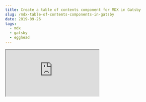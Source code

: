 ```yaml
---
title: Create a table of contents component for MDX in Gatsby
slug: /mdx-table-of-contents-components-in-gatsby
date: 2019-09-26
tags:
  - mdx
  - gatsby
  - egghead
---
```


<Iframe src="https://egghead.io/lessons/react-create-a-table-of-contents-component-for-mdx-documents-in-gatsby/embed" />

With MDX it's preferable to use composition over plugins whenever possible. When you're using MDX with a Gatsby site it's pretty straightforward to use a component. `gatsby-plugin-mdx` will automatically add a headings field when it processes a document so you can query it and pass that along to a component.

## Fetching the headings data

You can open up GraphiQL when Gatsby is in development mode to try out a query that fetches the headings values. You'll be able to pass this as a prop to a TableOfContents component.

```gql
query {
  allMdx {
    nodes {
      headings {
        depth
        value
      }
    }
  }
}
```

## Modifying the page query

In this example we have an existing page that we want to add the table of contents to. It fetches an MDX document and passes the body to MDXRenderer.

```js
import React from 'react'
import { graphql } from 'gatsby'
import { MDXRenderer } from 'gatsby-plugin-mdx'

export default ({
  data: {
    file: { childMdx }
  }
}) => (
  <>
    <MDXRenderer>{childMdx.body}</MDXRenderer>
  </>
)

export const pageQuery = graphql`
  {
    file(sourceInstanceName: { eq: "content" }, name: { eq: "index" }) {
      childMdx {
        body
      }
    }
  }
`
```

We'll need to modify the page query to also fetch the headings:

```js
export const pageQuery = graphql`
  {
    file(sourceInstanceName: { eq: "content" }, name: { eq: "index" }) {
      childMdx {
        body
      }
    }
  }
`
```

And then update the component to pass along the headings to MDXRenderer.

```js
export default ({
  data: {
    file: { childMdx }
  }
}) => (
  <>
    <MDXRenderer headings={childMdx.headings}>{childMdx.body}</MDXRenderer>
  </>
)
```

With the headings passed as a prop, they'll be available to access in the document.

## Creating the table of contents component

First, we can scaffold out a TableOfContents component that logs the props passed to it at `src/components/table-of-contents.js`.

```js
import React from 'react'

export default props => <pre>{JSON.stringify(props, null, 2)}</pre>
```

Then we can import the component and use it in our document.

```md
import TableOfContents from '../src/components/table-of-contents'

# Hello, world!

<TableOfContents headings={props.headings} />
```

Note that we're passing `props.headings`. This is automatically in scope because we've passed it to MDXRenderer. When the document is rendered you should now see the raw data that we saw in GraphiQL.

Now, we can use Gatsby's Link component and `github-slugger` to create our table of contents:

```js
import React from 'react'
import Slugger from 'github-slugger'
import { Link } from 'gatsby'

const slugger = new Slugger()

export default ({ headings }) => (
  <ul>
    {headings
      .filter(heading => heading.depth !== 1)
      .map(heading => (
        <li key={heading.value}>
          <Link to={'#' + slugger.slug(heading.value)}>{heading.value}</Link>
        </li>
      ))}
  </ul>
)
```

## Adding slugs to markdown heading

We now have the links being displayed, but you might notice that they don't work. This is because slugs aren't being added to our markdown headings. We can achieve this by installing `remark-slug` and passing it to `gatsby-plugin-mdx`.

```js
module.exports = {
  plugins: [
    {
      resolve: 'gatsby-plugin-mdx',
      options: {
        remarkPlugins: [require('remark-slug')]
      }
    },
    {
      resolve: 'gatsby-source-filesystem',
      options: {
        path: 'content',
        name: 'content'
      }
    }
  ]
}
```

After restarting Gatsby's development server the links should now work!

## Composition

This approach is powerful because it allows you to use composition. Imagine if you wanted to wrap a specific page's table of contents in another component, you can do so on the fly.

```md
import TableOfContents from '../src/components/table-of-contents'
import TomatoBox from '../src/components/tomat-box'

# Hello, world!

<TomatoBox>
  <TableOfContents headings={props.headings} />
</TomatoBox>
```

You can also add props in order to customize the rendering or change the location of where you're rendering the table of contents in your document. If you wanted, you can render the table of contents _outside_ of your document as well. This is something you might want if you wanted the table of contents to be along the right hand side.

```js
import React from 'react'
import { graphql } from 'gatsby'
import { MDXRenderer } from 'gatsby-plugin-mdx'
import { Flex, Box } from '../components/ui'
import TableOfContents from '../components/table-of-contents'

export default ({
  data: {
    file: { childMdx }
  }
}) => (
  <Flex>
    <MDXRenderer>{childMdx.body}</MDXRenderer>
    <Box width="20%">
      <TableOfContents headings={props.headings} />
    </Box>
  </Flex>
)

export const pageQuery = graphql`
  {
    file(sourceInstanceName: { eq: "content" }, name: { eq: "index" }) {
      childMdx {
        body
        headings {
          depth
          value
        }
      }
    }
  }
`
```

## Conclusion

By combining MDX, components, and the Gatsby GraphQL data layer you can create a flexible table of contents that can be used in a multitude of ways.

- [See the source code &rarr;](https://github.com/johno/egghead-lessons/tree/master/gatsby-toc)
- [Watch the egghead lesson &rarr;](https://egghead.io/lessons/react-create-a-table-of-contents-component-for-mdx-documents-in-gatsby)
